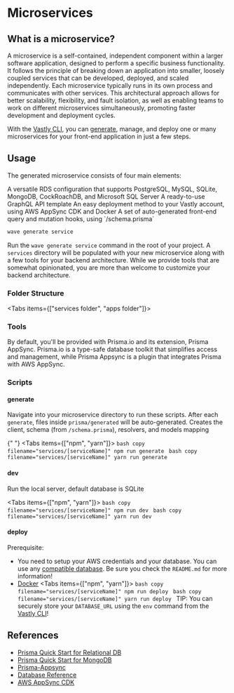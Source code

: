 # Microservices


## What is a microservice?

A microservice is a self-contained, independent component within a larger software application,
designed to perform a specific business functionality. It follows the principle of breaking down an
application into smaller, loosely coupled services that can be developed, deployed, and scaled
independently. Each microservice typically runs in its own process and communicates with other
services. This architectural approach allows for better scalability, flexibility, and fault
isolation, as well as enabling teams to work on different microservices simultaneously, promoting
faster development and deployment cycles.

With the [Vastly CLI](https://www.npmjs.com/package/@vastly/cli), you can [generate](/cli/generate),
manage, and deploy one or many microservices for your front-end application in just a few steps.

## Usage

The generated microservice consists of four main elements:

<OrderedList>
  <ListItem>
    A versatile RDS configuration that supports PostgreSQL, MySQL, SQLite, MongoDB, CockRoachDB, and
    Microsoft SQL Server
  </ListItem>
  <ListItem>A ready-to-use GraphQL API template</ListItem>
  <ListItem>
    An easy deployment method to your Vastly account, using AWS AppSync CDK and Docker
  </ListItem>
  <ListItem>
    A set of auto-generated front-end query and mutation hooks, using `/schema.prisma`
  </ListItem>
</OrderedList>

```bash copy filename="terminal"
wave generate service
```

Run the `wave generate service` command in the root of your project. A `services` directory will be
populated with your new microservice along with a few tools for your backend architecture. While we
provide tools that are somewhat opinionated, you are more than welcome to customize your backend
architecture.

### Folder Structure

<Tabs items={["services folder", "apps folder"]}>
  <Tab>
    <FileTree>
      <Folder name="apps" />
      <Folder name="services" defaultOpen>
        <Folder name="serviceName" defaultOpen highlight>
          <File name="handler.ts" comment="# lambda function handler (API resolver)" highlight />
          <File name="server.ts" comment="# local server (for dev)" highlight />
          <Folder name="cdk" comment="# AWS CDK deploy boilerplate" highlight />
          <Folder name="prisma" defaultOpen highlight>
            <File name="schema.prisma" comment=" # prisma schema (data source)" highlight />
            <Folder
              name="generated"
              comment="# auto-generated after each `npx prisma generate`"
              highlight
            />
          </Folder>
          <File name="package.json" highlight />
        </Folder>
      </Folder>
    </FileTree>
  </Tab>
  <Tab>
    <FileTree>
      <Folder name="apps" defaultOpen>
        <Folder name="client" defaultOpen>
          <Folder
            name="graphql"
            comment="# auto-generated api (queries, mutations, types) after each `generate` script"
            highlight
          />
          <Folder name="pages" comment="# front-end application" />
          <File name=".eslintrc.json" />
          <File
            name="apollo.tsx"
            comment="# configuration template for connecting your api to AWS AppSync (Apollo Client)"
            highlight
          />
          <File
            name="codegen.ts"
            comment="# configuration file for graphql code generation"
            highlight
          />
          <File name="next.config.js" />
          <File name="package.json" />
          <File name="tsconfig.json" />
        </Folder>
      </Folder>
      <Folder name="services" />
    </FileTree>
  </Tab>
</Tabs>

### Tools

By default, you'll be provided with Prisma.io and its extension, Prisma AppSync. Prisma.io is a
type-safe database toolkit that simplifies access and management, while Prisma Appsync is a plugin
that integrates Prisma with AWS AppSync.

<LinkCards>
  <LinkCard
    heading="Learn Prisma"
    description="Begin here if you are completely unfamiliar with the Prisma ORM"
    link="https://www.prisma.io/docs/concepts/overview/what-is-prisma"
    isExternal
  />
  <LinkCard
    heading="Learn Prisma Appsync"
    description="Learn how Prisma Appsync seamlessly connects your API to AWS Appsync"
    link="https://prisma-appsync.vercel.app/quick-start/getting-started.html"
    isExternal
  />
</LinkCards>

### Scripts

#### <Text as='kbd' fontSize='xl'>generate</Text>

Navigate into your microservice directory to run these scripts. After each `generate`, files inside
`prisma/generated` will be auto-generated. Creates the client, schema (from `/schema.prisma`),
resolvers, and models mapping

{" "}
<Tabs items={["npm", "yarn"]}>
  <Tab>```bash copy filename="services/[serviceName]" npm run generate ```</Tab>
  <Tab>```bash copy filename="services/[serviceName]" yarn run generate ```</Tab>
</Tabs>

#### <Text as='kbd' fontSize='xl'>dev</Text>

Run the local server, default database is SQLite

<Tabs items={["npm", "yarn"]}>
  <Tab>```bash copy filename="services/[serviceName]" npm run dev ```</Tab>
  <Tab>```bash copy filename="services/[serviceName]" yarn run dev ```</Tab>
</Tabs>

#### <Text as='kbd' fontSize='xl'>deploy</Text>

Prerequisite:

- You need to setup your AWS credentials and your database. You can use any
  [compatible database](https://www.prisma.io/docs/concepts/database-connectors). Be sure you check
  the `README.md` for more information!
- [Docker](https://docs.docker.com/get-docker/)
  <Tabs items={["npm", "yarn"]}>
    <Tab>```bash copy filename="services/[serviceName]" npm run deploy ```</Tab>
    <Tab>```bash copy filename="services/[serviceName]" yarn run deploy ```</Tab>
  </Tabs>
  <Callout>
    TIP: You can securely store your `DATABASE_URL` using the `env` command from the [Vastly
    CLI](/cli/env)!
  </Callout>

## References

- [Prisma Quick Start for Relational DB](https://www.prisma.io/docs/getting-started/setup-prisma/add-to-existing-project/relational-databases-typescript-postgresql)
- [Prisma Quick Start for MongoDB](https://www.prisma.io/docs/getting-started/setup-prisma/add-to-existing-project)
- [Prisma-Appsync](https://prisma-appsync.vercel.app/quick-start/getting-started.html)
- [Database Reference](https://www.prisma.io/docs/reference/database-reference/connection-urls)
- [AWS AppSync CDK](https://www.npmjs.com/package/@aws-cdk/aws-appsync-alpha)
